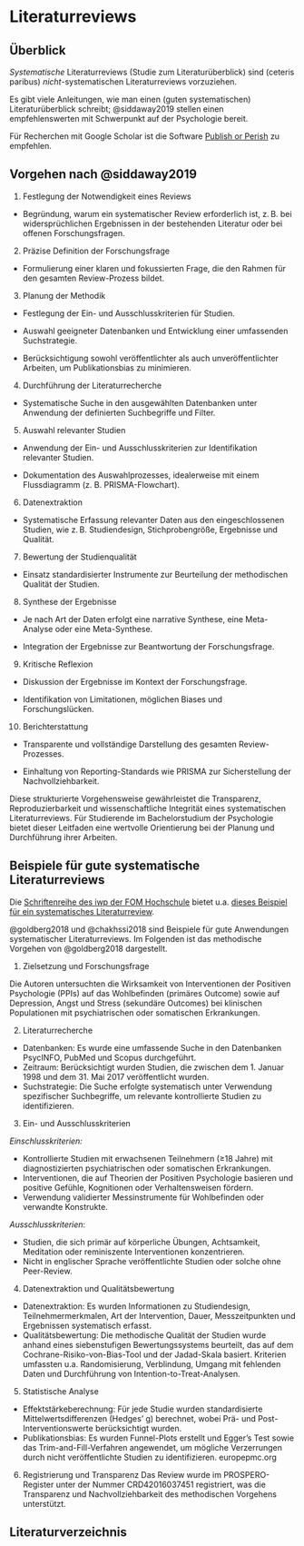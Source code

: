 # Literaturreviews


## Überblick

*Systematische* Literaturreviews (Studie zum Literaturüberblick) sind (ceteris paribus) *nicht*-systematischen Literaturreviews vorzuziehen.


Es gibt viele Anleitungen, wie man einen (guten systematischen) Literaturüberblick schreibt; 
@siddaway2019 stellen einen empfehlenswerten mit Schwerpunkt auf der Psychologie bereit.

Für Recherchen mit Google Scholar ist die Software [Publish or Perish](https://harzing.com/resources/publish-or-perish/windows) zu empfehlen.


## Vorgehen nach @siddaway2019

1. Festlegung der Notwendigkeit eines Reviews

- Begründung, warum ein systematischer Review erforderlich ist, z. B. bei widersprüchlichen Ergebnissen in der bestehenden Literatur oder bei offenen Forschungsfragen.

2. Präzise Definition der Forschungsfrage

- Formulierung einer klaren und fokussierten Frage, die den Rahmen für den gesamten Review-Prozess bildet.

3. Planung der Methodik

- Festlegung der Ein- und Ausschlusskriterien für Studien.

- Auswahl geeigneter Datenbanken und Entwicklung einer umfassenden Suchstrategie.

- Berücksichtigung sowohl veröffentlichter als auch unveröffentlichter Arbeiten, um Publikationsbias zu minimieren.

4. Durchführung der Literaturrecherche

- Systematische Suche in den ausgewählten Datenbanken unter Anwendung der definierten Suchbegriffe und Filter.

5. Auswahl relevanter Studien

- Anwendung der Ein- und Ausschlusskriterien zur Identifikation relevanter Studien.

- Dokumentation des Auswahlprozesses, idealerweise mit einem Flussdiagramm (z. B. PRISMA-Flowchart).

6. Datenextraktion

- Systematische Erfassung relevanter Daten aus den eingeschlossenen Studien, wie z. B. Studiendesign, Stichprobengröße, Ergebnisse und Qualität.

7. Bewertung der Studienqualität

- Einsatz standardisierter Instrumente zur Beurteilung der methodischen Qualität der Studien.

8. Synthese der Ergebnisse

- Je nach Art der Daten erfolgt eine narrative Synthese, eine Meta-Analyse oder eine Meta-Synthese.

- Integration der Ergebnisse zur Beantwortung der Forschungsfrage.

9. Kritische Reflexion

- Diskussion der Ergebnisse im Kontext der Forschungsfrage.

- Identifikation von Limitationen, möglichen Biases und Forschungslücken.

10. Berichterstattung

- Transparente und vollständige Darstellung des gesamten Review-Prozesses.

- Einhaltung von Reporting-Standards wie PRISMA zur Sicherstellung der Nachvollziehbarkeit.

Diese strukturierte Vorgehensweise gewährleistet die Transparenz, Reproduzierbarkeit und wissenschaftliche Integrität eines systematischen Literaturreviews. 
Für Studierende im Bachelorstudium der Psychologie bietet dieser Leitfaden eine wertvolle Orientierung bei der Planung und Durchführung ihrer Arbeiten.




## Beispiele für gute systematische Literaturreviews

Die [Schriftenreihe des iwp der FOM Hochschule](https://forschung.fom.de/forschung/institute/iwp/publikationen.html) bietet u.a. [dieses Beispiel für ein systematisches Literaturreview](https://forschung.fom.de/fileadmin/fom/forschung/iwp/Schriftenreihe/FOM-Forschung-iwp-Schriftenreihe-Band-12-Dosch-Kathrin-Unternehmertyp-2022.pdf).


@goldberg2018 und @chakhssi2018 sind Beispiele für gute Anwendungen systematischer Literaturreviews.
Im Folgenden ist das methodische Vorgehen von @goldberg2018 dargestellt.

1. Zielsetzung und Forschungsfrage

Die Autoren untersuchten die Wirksamkeit von Interventionen der Positiven Psychologie (PPIs) auf das Wohlbefinden (primäres Outcome) sowie auf Depression, Angst und Stress (sekundäre Outcomes) bei klinischen Populationen mit psychiatrischen oder somatischen Erkrankungen.


2. Literaturrecherche

- Datenbanken: Es wurde eine umfassende Suche in den Datenbanken PsycINFO, PubMed und Scopus durchgeführt.
- Zeitraum: Berücksichtigt wurden Studien, die zwischen dem 1. Januar 1998 und dem 31. Mai 2017 veröffentlicht wurden.
- Suchstrategie: Die Suche erfolgte systematisch unter Verwendung spezifischer Suchbegriffe, um relevante kontrollierte Studien zu identifizieren.

3. Ein- und Ausschlusskriterien

*Einschlusskriterien:*

- Kontrollierte Studien mit erwachsenen Teilnehmern (≥18 Jahre) mit diagnostizierten psychiatrischen oder somatischen Erkrankungen.
- Interventionen, die auf Theorien der Positiven Psychologie basieren und positive Gefühle, Kognitionen oder Verhaltensweisen fördern.
- Verwendung validierter Messinstrumente für Wohlbefinden oder verwandte Konstrukte.

*Ausschlusskriterien*:

- Studien, die sich primär auf körperliche Übungen, Achtsamkeit, Meditation oder reminiszente Interventionen konzentrieren.
- Nicht in englischer Sprache veröffentlichte Studien oder solche ohne Peer-Review.

4. Datenextraktion und Qualitätsbewertung

- Datenextraktion: Es wurden Informationen zu Studiendesign, Teilnehmermerkmalen, Art der Intervention, Dauer, Messzeitpunkten und Ergebnissen systematisch erfasst.
- Qualitätsbewertung: Die methodische Qualität der Studien wurde anhand eines siebenstufigen Bewertungssystems beurteilt, das auf dem Cochrane-Risiko-von-Bias-Tool und der Jadad-Skala basiert. Kriterien umfassten u.a. Randomisierung, Verblindung, Umgang mit fehlenden Daten und Durchführung von Intention-to-Treat-Analysen.

5. Statistische Analyse
- Effektstärkeberechnung: Für jede Studie wurden standardisierte Mittelwertsdifferenzen (Hedges’ g) berechnet, wobei Prä- und Post-Interventionswerte berücksichtigt wurden.
- Publikationsbias: Es wurden Funnel-Plots erstellt und Egger’s Test sowie das Trim-and-Fill-Verfahren angewendet, um mögliche Verzerrungen durch nicht veröffentlichte Studien zu identifizieren.
europepmc.org



6. Registrierung und Transparenz
Das Review wurde im PROSPERO-Register unter der Nummer CRD42016037451 registriert, was die Transparenz und Nachvollziehbarkeit des methodischen Vorgehens unterstützt.

## Literaturverzeichnis


